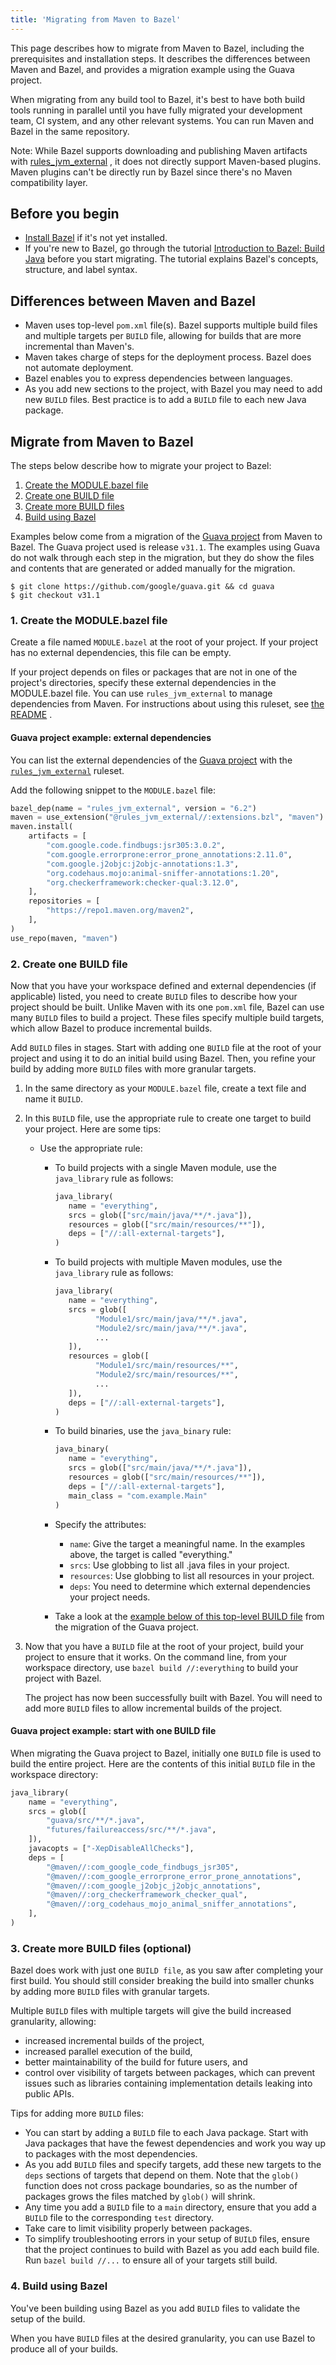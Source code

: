 ```yaml
---
title: 'Migrating from Maven to Bazel'
---
```




This page describes how to migrate from Maven to Bazel, including the
prerequisites and installation steps. It describes the differences between Maven
and Bazel, and provides a migration example using the Guava project.

When migrating from any build tool to Bazel, it's best to have both build tools
running in parallel until you have fully migrated your development team, CI
system, and any other relevant systems. You can run Maven and Bazel in the same
repository.

Note: While Bazel supports downloading and publishing Maven artifacts with
[rules_jvm_external](https://github.com/bazelbuild/rules_jvm_external)
, it does not directly support Maven-based plugins. Maven plugins can't be
directly run by Bazel since there's no Maven compatibility layer.

## Before you begin

*   [Install Bazel](/install) if it's not yet installed.
*   If you're new to Bazel, go through the tutorial [Introduction to Bazel:
    Build Java](/start/java) before you start migrating. The tutorial explains
    Bazel's concepts, structure, and label syntax.

## Differences between Maven and Bazel

*   Maven uses top-level `pom.xml` file(s). Bazel supports multiple build files
    and multiple targets per `BUILD` file, allowing for builds that are more
    incremental than Maven's.
*   Maven takes charge of steps for the deployment process. Bazel does not
    automate deployment.
*   Bazel enables you to express dependencies between languages.
*   As you add new sections to the project, with Bazel you may need to add new
    `BUILD` files. Best practice is to add a `BUILD` file to each new Java
    package.

## Migrate from Maven to Bazel

The steps below describe how to migrate your project to Bazel:

1.  [Create the MODULE.bazel file](#1-build)
2.  [Create one BUILD file](#2-build)
3.  [Create more BUILD files](#3-build)
4.  [Build using Bazel](#4-build)

Examples below come from a migration of the [Guava
project](https://github.com/google/guava) from Maven to Bazel. The
Guava project used is release `v31.1`. The examples using Guava do not walk
through each step in the migration, but they do show the files and contents that
are generated or added manually for the migration.

```
$ git clone https://github.com/google/guava.git && cd guava
$ git checkout v31.1
```

### 1. Create the MODULE.bazel file

Create a file named `MODULE.bazel` at the root of your project. If your project
has no external dependencies, this file can be empty.

If your project depends on files or packages that are not in one of the
project's directories, specify these external dependencies in the MODULE.bazel
file. You can use `rules_jvm_external` to manage dependencies from Maven. For
instructions about using this ruleset, see [the
README](https://github.com/bazelbuild/rules_jvm_external/#rules_jvm_external)
.

#### Guava project example: external dependencies

You can list the external dependencies of the [Guava
project](https://github.com/google/guava) with the
[`rules_jvm_external`](https://github.com/bazelbuild/rules_jvm_external)
ruleset.

Add the following snippet to the `MODULE.bazel` file:

```python
bazel_dep(name = "rules_jvm_external", version = "6.2")
maven = use_extension("@rules_jvm_external//:extensions.bzl", "maven")
maven.install(
    artifacts = [
        "com.google.code.findbugs:jsr305:3.0.2",
        "com.google.errorprone:error_prone_annotations:2.11.0",
        "com.google.j2objc:j2objc-annotations:1.3",
        "org.codehaus.mojo:animal-sniffer-annotations:1.20",
        "org.checkerframework:checker-qual:3.12.0",
    ],
    repositories = [
        "https://repo1.maven.org/maven2",
    ],
)
use_repo(maven, "maven")
```

### 2. Create one BUILD file

Now that you have your workspace defined and external dependencies (if
applicable) listed, you need to create `BUILD` files to describe how your
project should be built. Unlike Maven with its one `pom.xml` file, Bazel can use
many `BUILD` files to build a project. These files specify multiple build
targets, which allow Bazel to produce incremental builds.

Add `BUILD` files in stages. Start with adding one `BUILD` file at the root of
your project and using it to do an initial build using Bazel. Then, you refine
your build by adding more `BUILD` files with more granular targets.

1.  In the same directory as your `MODULE.bazel` file, create a text file and
    name it `BUILD`.

2.  In this `BUILD` file, use the appropriate rule to create one target to build
    your project. Here are some tips:

    *   Use the appropriate rule:
        *   To build projects with a single Maven module, use the
            `java_library` rule as follows:

            ```python
            java_library(
               name = "everything",
               srcs = glob(["src/main/java/**/*.java"]),
               resources = glob(["src/main/resources/**"]),
               deps = ["//:all-external-targets"],
            )
            ```

        *   To build projects with multiple Maven modules, use the
            `java_library` rule as follows:

            ```python
            java_library(
               name = "everything",
               srcs = glob([
                     "Module1/src/main/java/**/*.java",
                     "Module2/src/main/java/**/*.java",
                     ...
               ]),
               resources = glob([
                     "Module1/src/main/resources/**",
                     "Module2/src/main/resources/**",
                     ...
               ]),
               deps = ["//:all-external-targets"],
            )
            ```

        *   To build binaries, use the `java_binary` rule:

            ```python
            java_binary(
               name = "everything",
               srcs = glob(["src/main/java/**/*.java"]),
               resources = glob(["src/main/resources/**"]),
               deps = ["//:all-external-targets"],
               main_class = "com.example.Main"
            )
            ```

        *   Specify the attributes:
            *   `name`: Give the target a meaningful name. In the examples
                above, the target is called "everything."
            *   `srcs`: Use globbing to list all .java files in your project.
            *   `resources`: Use globbing to list all resources in your project.
            *   `deps`: You need to determine which external dependencies your
                project needs.
        *   Take a look at the [example below of this top-level BUILD
            file](#guava-2) from the migration of the Guava project.

3.  Now that you have a `BUILD` file at the root of your project, build your
    project to ensure that it works. On the command line, from your workspace
    directory, use `bazel build //:everything` to build your project with Bazel.

    The project has now been successfully built with Bazel. You will need to add
    more `BUILD` files to allow incremental builds of the project.

#### Guava project example: start with one BUILD file

When migrating the Guava project to Bazel, initially one `BUILD` file is used to
build the entire project. Here are the contents of this initial `BUILD` file in
the workspace directory:

```python
java_library(
    name = "everything",
    srcs = glob([
        "guava/src/**/*.java",
        "futures/failureaccess/src/**/*.java",
    ]),
    javacopts = ["-XepDisableAllChecks"],
    deps = [
        "@maven//:com_google_code_findbugs_jsr305",
        "@maven//:com_google_errorprone_error_prone_annotations",
        "@maven//:com_google_j2objc_j2objc_annotations",
        "@maven//:org_checkerframework_checker_qual",
        "@maven//:org_codehaus_mojo_animal_sniffer_annotations",
    ],
)
```

### 3. Create more BUILD files (optional)

Bazel does work with just one `BUILD file`, as you saw after completing your
first build. You should still consider breaking the build into smaller chunks by
adding more `BUILD` files with granular targets.

Multiple `BUILD` files with multiple targets will give the build increased
granularity, allowing:

*   increased incremental builds of the project,
*   increased parallel execution of the build,
*   better maintainability of the build for future users, and
*   control over visibility of targets between packages, which can prevent
    issues such as libraries containing implementation details leaking into
    public APIs.

Tips for adding more `BUILD` files:

*   You can start by adding a `BUILD` file to each Java package. Start with Java
    packages that have the fewest dependencies and work you way up to packages
    with the most dependencies.
*   As you add `BUILD` files and specify targets, add these new targets to the
    `deps` sections of targets that depend on them. Note that the `glob()`
    function does not cross package boundaries, so as the number of packages
    grows the files matched by `glob()` will shrink.
*   Any time you add a `BUILD` file to a `main` directory, ensure that you add a
    `BUILD` file to the corresponding `test` directory.
*   Take care to limit visibility properly between packages.
*   To simplify troubleshooting errors in your setup of `BUILD` files, ensure
    that the project continues to build with Bazel as you add each build file.
    Run `bazel build //...` to ensure all of your targets still build.

### 4. Build using Bazel

You've been building using Bazel as you add `BUILD` files to validate the setup
of the build.

When you have `BUILD` files at the desired granularity, you can use Bazel to
produce all of your builds.
